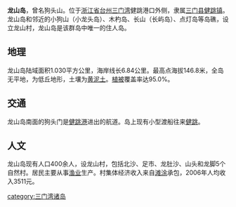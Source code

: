 {{Dablink|本條目是指浙江台州的島嶼，關於越南頭頓市附近的同名島，请见{{Link-en|龍山島 (越南)|Long Sơn Island}}}}
{{unreferenced|time=2011-07-21T08:22:15+00:00}}
'''龙山岛'''，曾名狗头山。位于[[浙江省|浙江省]][[台州|台州]][[三门湾|三门湾]]健跳港口外侧，隶属[[三门县|三门县]][[健跳镇|健跳镇]]。龙山岛和邻近的小狗山（小龙头岛）、木杓岛、长山（长屿岛）、点灯岛等岛礁，设立龙山村，龙山岛是该群岛中唯一的住人岛。

==地理==
龙山岛陆域面积1.030平方公里，海岸线长6.84公里。最高点海拔146.8米，全岛无平地，为低丘地形，土壤为[[黄泥土|黄泥土]]。[[植被|植被]]覆盖率达95.0%。

==交通==
龙山岛南面的狗头门是[[健跳港|健跳港]]进出的航道。岛上现有小型渡船往来[[健跳|健跳]]。

==人文==
龙山岛现有人口400余人，设龙山村，包括北沙、足市、龙肚沙、山头和龙脚5个自然村。居民主要从事[[渔业|渔业]]生产。村集体经济收入来自[[滩涂|滩涂]]承包，2006年人均收入3511元。

{{DEFAULTSORT:L}}
[[category:三门湾诸岛|category:三门湾诸岛]]